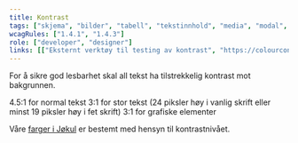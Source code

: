 ```yaml
---
title: Kontrast
tags: ["skjema", "bilder", "tabell", "tekstinnhold", "media", "modal", "innlogging", "animasjon", "navigasjon"]
wcagRules: ["1.4.1", "1.4.3"]
role: ["developer", "designer"]
links: [["Eksternt verktøy til testing av kontrast", "https://colourcontrast.cc"]]
---
```



For å sikre god lesbarhet skal all tekst ha tilstrekkelig kontrast mot bakgrunnen.

<List>
    <CheckListItem>4.5:1 for normal tekst</CheckListItem>
    <CheckListItem>
        3:1 for stor tekst (24 piksler høy i vanlig skrift eller minst 19 piksler høy i fet skrift)
    </CheckListItem>
    <CheckListItem>3:1 for grafiske elementer</CheckListItem>
</List>

Våre [farger i Jøkul](https://jokul.fremtind.no/profil/farger) er bestemt med hensyn til kontrastnivået.
